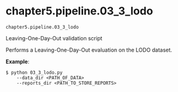 # chapter5.pipeline.03_3_lodo { #libs.chapter5.pipeline.03_3_lodo }

`chapter5.pipeline.03_3_lodo`

Leaving-One-Day-Out validation script

Performs a Leaving-One-Day-Out evaluation on the LODO dataset.

**Example**:

    $ python 03_3_lodo.py 
        --data_dir <PATH_OF_DATA> 
        --reports_dir <PATH_TO_STORE_REPORTS>